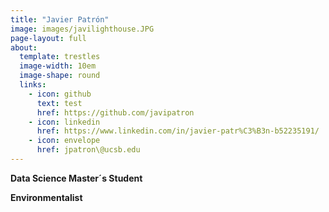 ```yaml
---
title: "Javier Patrón" 
image: images/javilighthouse.JPG
page-layout: full
about: 
  template: trestles
  image-width: 10em
  image-shape: round
  links: 
    - icon: github
      text: test
      href: https://github.com/javipatron 
    - icon: linkedin
      href: https://www.linkedin.com/in/javier-patr%C3%B3n-b52235191/ 
    - icon: envelope
      href: jpatron\@ucsb.edu
---
```


**Data Science Master´s Student**

**Environmentalist**
